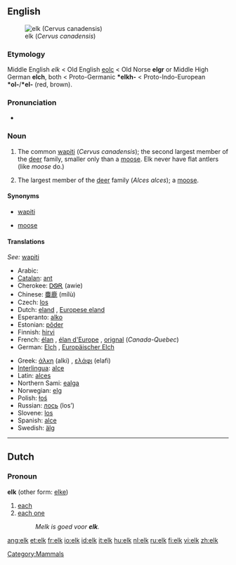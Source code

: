 {{wikipedia}}
==English==
[[Image:Cervus canadensis2006.jpg|thumb|elk (''Cervus canadensis'')]]

===Etymology===
Middle English ''elk'' < Old English [[eolc]] < Old Norse '''elgr''' or Middle High German '''elch''', both < Proto-Germanic '''*elkh-''' < Proto-Indo-European '''*ol-'''/'''*el-''' (red, brown).

===Pronunciation===
*{{audio|en-us-elk.ogg|Audio (US)}}

===Noun===
{{en-noun}}

# {{US|Canada}} The common [[wapiti]] (''Cervus canadensis''); the second largest member of the [[deer]] family, smaller only than a [[moose]].  Elk never have flat antlers (like ''moose'' do.)
# {{UK}} The largest member of the [[deer]] family (''Alces alces''); a [[moose]].

====Synonyms====
*{{italbrac-colon|Cervus candensis}} [[wapiti]]
*{{italbrac-colon|Alces alces}} [[moose]]

====Translations====
{{trans-top|wapiti - ''Cervus candensis''}}
''See:'' [[wapiti]]
{{trans-bottom}}

{{trans-top|moose - ''Alces alces''}}
*Arabic: {{ARchar|[[موظ]]}} {{unicode|(al-mu:ʐ)}} {{m}}
*[[Catalan]]: [[ant#Catalan|ant]] {{m}}
*Cherokee: [[ᎠᏫᎡ]] (awie)
*Chinese: [[麋鹿]] (mílù)
*Czech: [[los]] {{m}}
*Dutch: [[eland]] {{m}}, [[Europese eland]] {{m}}
*Esperanto: [[alko]]
*Estonian: [[põder]]
*Finnish: [[hirvi]]
*French: [[élan]] {{m}}, [[élan d'Europe]] {{m}}, [[orignal]] {{m}} (''Canada-Quebec'')
*German: [[Elch]] {{m}}, [[Europäischer Elch]] {{m}}
{{trans-mid}}
*Greek: [[άλκη]] (alki) {{f}}, [[ελάφι]] (elafi) {{n}}
*[[Interlingua]]: [[alce]]
*Latin: [[alces]] {{f}}
*Northern Sami: [[ealga]]
*Norwegian: [[elg]] {{m}}
*Polish: [[łoś]] {{m}}
*Russian: [[лось]] (los’) {{m}}
*Slovene: [[los]] {{m}}
*Spanish: [[alce]]
*Swedish: [[älg]] {{c}}
{{trans-bottom}}

[[Category:Mammals]]

----

==Dutch==

===Pronoun===
'''elk''' (other form: [[elke]])

# [[each]]
# [[each one]]
#: ''Melk is goed voor '''elk'''.''

[[ang:elk]]
[[et:elk]]
[[fr:elk]]
[[io:elk]]
[[id:elk]]
[[it:elk]]
[[hu:elk]]
[[nl:elk]]
[[ru:elk]]
[[fi:elk]]
[[vi:elk]]
[[zh:elk]]